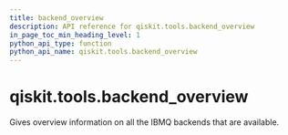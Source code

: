 ```yaml
---
title: backend_overview
description: API reference for qiskit.tools.backend_overview
in_page_toc_min_heading_level: 1
python_api_type: function
python_api_name: qiskit.tools.backend_overview
---
```


# qiskit.tools.backend\_overview

<Function id="qiskit.tools.backend_overview" name="backend_overview" isDedicatedPage={true} github="https://github.com/qiskit/qiskit/tree/stable/0.22/qiskit/tools/monitor/overview.py" signature="backend_overview()">
  Gives overview information on all the IBMQ backends that are available.
</Function>

